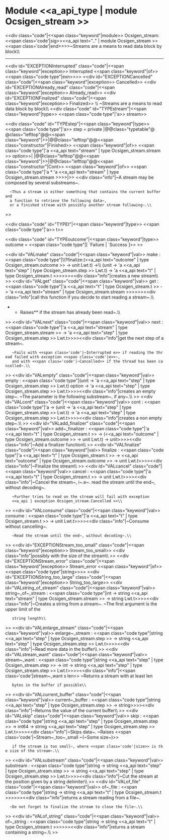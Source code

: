 =Module <<a_api_type | module Ocsigen_stream >> =
<<div class="code"|<<span class="keyword"|module>> Ocsigen_stream: <<span class='code'|sig>><<a_api text=".." | module Ocsigen_stream >><<span class='code'|end>>>>~Streams are a means to read data block by block\\

----
<<div  id="EXCEPTIONInterrupted" class="code"|<<span class="keyword"|exception>> Interrupted <<span class="keyword"|of>> <<span class="code type"|exn>>>>
<<div  id="EXCEPTIONCancelled" class="code"|<<span class="keyword"|exception>> Cancelled>>
<<div  id="EXCEPTIONAlready_read" class="code"|<<span class="keyword"|exception>> Already_read>>
<<div  id="EXCEPTIONFinalized" class="code"|<<span class="keyword"|exception>> Finalized>>
\\
~Streams are a means to read data block by block\\
<<div class="code" id="TYPEstream"|<<span class="keyword"|type>> <<span class="code type"|'a>> stream>>

<<div class="code" id="TYPEstep"|<<span class="keyword"|type>> <<span class="code type"|'a>> step = private 
|@@class="typetable"@ @class="lefttop"@@<<span class="keyword"|{{{|}}}>>|@@class="lefttop"@@<<span class="constructor"|Finished>> <<span class="keyword"|of>> <<span class="code type"|'a <<a_api text="stream" | type Ocsigen_stream.stream >> option>>|
|@@class="lefttop"@@<<span class="keyword"|{{{|}}}>>|@@class="lefttop"@@<<span class="constructor"|Cont>> <<span class="keyword"|of>> <<span class="code type"|'a * 'a <<a_api text="stream" | type Ocsigen_stream.stream >>>>|>>
<<div class="info"|~A stream may be composed by several substreams~.
   ~Thus a stream is either something that contains the current buffer and
   a function to retrieve the following data~,
   or a finished stream with possibly another stream following~.\\
>>

<<div class="code" id="TYPEt"|<<span class="keyword"|type>> <<span class="code type"|'a>> t>>

<<div class="code" id="TYPEoutcome"|<<span class="keyword"|type>> outcome = <<span class="code type"|[ `Failure | `Success ]>> >>

<<div id="VALmake" class="code"|<<span class="keyword"|val>> make : <<span class="code type"|\\{{{   }}}?finalize:(<<a_api text="outcome" | type Ocsigen_stream.outcome >> -> unit Lwt.t) ->\\{{{   }}}  (unit -> 'a <<a_api text="step" | type Ocsigen_stream.step >> Lwt.t) -> 'a <<a_api text="t" | type Ocsigen_stream.t >>>>>><<div class="info"|creates a new stream\\
>>
<<div id="VALget" class="code"|<<span class="keyword"|val>> get : <<span class="code type"|'a <<a_api text="t" | type Ocsigen_stream.t >> -> 'a <<a_api text="stream" | type Ocsigen_stream.stream >>>>>><<div class="info"|call this function if you decide to start reading a stream~.\\
**Raises** {{{Already_read}}} if the stream has already been read~.\\
>>
<<div id="VALnext" class="code"|<<span class="keyword"|val>> next : <<span class="code type"|'a <<a_api text="stream" | type Ocsigen_stream.stream >> -> 'a <<a_api text="step" | type Ocsigen_stream.step >> Lwt.t>>>><<div class="info"|get the next step of a stream~.
    ~Fails with <<span class='code'|~Interrupted e>> if reading the thread failed with exception <<span class='code'|e>>~,
    and with <<span class='code'|~Cancelled>> if the thread has been cancelled~.\\
>>
<<div id="VALempty" class="code"|<<span class="keyword"|val>> empty : <<span class="code type"|(unit -> 'a <<a_api text="step" | type Ocsigen_stream.step >> Lwt.t) option -> 'a <<a_api text="step" | type Ocsigen_stream.step >> Lwt.t>>>><<div class="info"|creates an empty step~. ~The parameter is the following substream~, if any~.\\
>>
<<div id="VALcont" class="code"|<<span class="keyword"|val>> cont : <<span class="code type"|'a -> (unit -> 'a <<a_api text="step" | type Ocsigen_stream.step >> Lwt.t) -> 'a <<a_api text="step" | type Ocsigen_stream.step >> Lwt.t>>>><<div class="info"|creates a non empty step~.\\
>>
<<div id="VALadd_finalizer" class="code"|<<span class="keyword"|val>> add~_finalizer : <<span class="code type"|'a <<a_api text="t" | type Ocsigen_stream.t >> -> (<<a_api text="outcome" | type Ocsigen_stream.outcome >> -> unit Lwt.t) -> unit>>>><<div class="info"|~Add a finalizer function\\
>>
<<div id="VALfinalize" class="code"|<<span class="keyword"|val>> finalize : <<span class="code type"|'a <<a_api text="t" | type Ocsigen_stream.t >> -> <<a_api text="outcome" | type Ocsigen_stream.outcome >> -> unit Lwt.t>>>><<div class="info"|~Finalize the stream\\
>>
<<div id="VALcancel" class="code"|<<span class="keyword"|val>> cancel : <<span class="code type"|'a <<a_api text="t" | type Ocsigen_stream.t >> -> unit Lwt.t>>>><<div class="info"|~Cancel the stream~, i~.e~. read the stream until the end~, without decoding~.
    ~Further tries to read on the stream will fail with exception
    <<a_api | exception Ocsigen_stream.Cancelled >>\\
>>
<<div id="VALconsume" class="code"|<<span class="keyword"|val>> consume : <<span class="code type"|'a <<a_api text="t" | type Ocsigen_stream.t >> -> unit Lwt.t>>>><<div class="info"|~Consume without cancelling~.
    ~Read the stream until the end~, without decoding~.\\
>>
<<div  id="EXCEPTIONStream_too_small" class="code"|<<span class="keyword"|exception>> Stream_too_small>>
<<div class="info"|possibly with the size of the stream\\
>>
<<div  id="EXCEPTIONStream_error" class="code"|<<span class="keyword"|exception>> Stream_error <<span class="keyword"|of>> <<span class="code type"|string>>>>
<<div  id="EXCEPTIONString_too_large" class="code"|<<span class="keyword"|exception>> String_too_large>>
<<div id="VALstring_of_stream" class="code"|<<span class="keyword"|val>> string~_of~_stream : <<span class="code type"|int -> string <<a_api text="stream" | type Ocsigen_stream.stream >> -> string Lwt.t>>>><<div class="info"|~Creates a string from a stream~. ~The first argument is the upper limit of the
    string length\\
>>
<<div id="VALenlarge_stream" class="code"|<<span class="keyword"|val>> enlarge~_stream : <<span class="code type"|string <<a_api text="step" | type Ocsigen_stream.step >> -> string <<a_api text="step" | type Ocsigen_stream.step >> Lwt.t>>>><<div class="info"|~Read more data in the buffer\\
>>
<<div id="VALstream_want" class="code"|<<span class="keyword"|val>> stream~_want : <<span class="code type"|string <<a_api text="step" | type Ocsigen_stream.step >> -> int -> string <<a_api text="step" | type Ocsigen_stream.step >> Lwt.t>>>><<div class="info"|<<span class='code'|stream~_want s len>> ~Returns a stream with at least len
    bytes in the buffer if possible\\
>>
<<div id="VALcurrent_buffer" class="code"|<<span class="keyword"|val>> current~_buffer : <<span class="code type"|string <<a_api text="step" | type Ocsigen_stream.step >> -> string>>>><<div class="info"|~Returns the value of the current buffer\\
>>
<<div id="VALskip" class="code"|<<span class="keyword"|val>> skip : <<span class="code type"|string <<a_api text="step" | type Ocsigen_stream.step >> -> int64 -> string <<a_api text="step" | type Ocsigen_stream.step >> Lwt.t>>>><<div class="info"|~Skips data~. ~Raises <<span class='code'|~Stream~_too~_small ~(~Some size~)>> 
    if the stream is too small~, where <<span class='code'|size>> is the size of the stream~.\\
>>
<<div id="VALsubstream" class="code"|<<span class="keyword"|val>> substream : <<span class="code type"|string -> string <<a_api text="step" | type Ocsigen_stream.step >> -> string <<a_api text="step" | type Ocsigen_stream.step >> Lwt.t>>>><<div class="info"|~Cut the stream at the position given by a string delimiter\\
>>
<<div id="VALof_file" class="code"|<<span class="keyword"|val>> of~_file : <<span class="code type"|string -> string <<a_api text="t" | type Ocsigen_stream.t >>>>>><<div class="info"|returns a stream reading from a file~.
   ~Do not forget to finalize the stream to close the file~.\\
>>
<<div id="VALof_string" class="code"|<<span class="keyword"|val>> of~_string : <<span class="code type"|string -> string <<a_api text="t" | type Ocsigen_stream.t >>>>>><<div class="info"|returns a stream containing a string~.\\
>>

